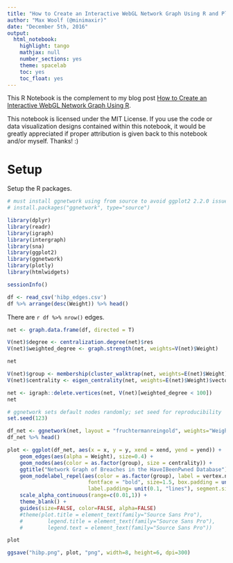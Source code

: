 ```yaml
---
title: "How to Create an Interactive WebGL Network Graph Using R and Plotly"
author: "Max Woolf (@minimaxir)"
date: "December 5th, 2016"
output:
  html_notebook:
    highlight: tango
    mathjax: null
    number_sections: yes
    theme: spacelab
    toc: yes
    toc_float: yes
---
```


This R Notebook is the complement to my blog post [How to Create an Interactive WebGL Network Graph Using R](http://minimaxir.com/2016/12/interactive-network/).

This notebook is licensed under the MIT License. If you use the code or data visualization designs contained within this notebook, it would be greatly appreciated if proper attribution is given back to this notebook and/or myself. Thanks! :)

# Setup

Setup the R packages.

```r

# must install ggnetwork using from source to avoid ggplot2 2.2.0 issue
# install.packages("ggnetwork", type="source")

library(dplyr)
library(readr)
library(igraph)
library(intergraph)
library(sna)
library(ggplot2)
library(ggnetwork)
library(plotly)
library(htmlwidgets)

sessionInfo()
```

```r
df <- read_csv('hibp_edges.csv')
df %>% arrange(desc(Weight)) %>% head()
```

There are `r df %>% nrow()` edges.

```r
net <- graph.data.frame(df, directed = T)

V(net)$degree <- centralization.degree(net)$res
V(net)$weighted_degree <- graph.strength(net, weights=V(net)$Weight)

net
```

```r
V(net)$group <- membership(cluster_walktrap(net, weights=E(net)$Weight))
V(net)$centrality <- eigen_centrality(net, weights=E(net)$Weight)$vector
```

```r
net <- igraph::delete.vertices(net, V(net)[weighted_degree < 100])
net
```

```r
# ggnetwork sets default nodes randomly; set seed for reproducibility
set.seed(123)

df_net <- ggnetwork(net, layout = "fruchtermanreingold", weights="Weight", niter=50000, arrow.gap=0)
df_net %>% head()
```

```r
plot <- ggplot(df_net, aes(x = x, y = y, xend = xend, yend = yend)) +
    geom_edges(aes(alpha = Weight), size=0.4) +
    geom_nodes(aes(color = as.factor(group), size = centrality)) +
    ggtitle("Network Graph of Breaches in the HaveIBeenPwned Database") +
    geom_nodelabel_repel(aes(color = as.factor(group), label = vertex.names),
                          fontface = "bold", size=1.5, box.padding = unit(0.05, "lines"),
                          label.padding= unit(0.1, "lines"), segment.size=0.1, label.size=0.2) +
    scale_alpha_continuous(range=c(0.01,1)) +
    theme_blank() +
    guides(size=FALSE, color=FALSE, alpha=FALSE)
    #theme(plot.title = element_text(family="Source Sans Pro"),
    #        legend.title = element_text(family="Source Sans Pro"),
    #        legend.text = element_text(family="Source Sans Pro"))

plot
```

```r
ggsave("hibp.png", plot, "png", width=8, height=6, dpi=300)
```

